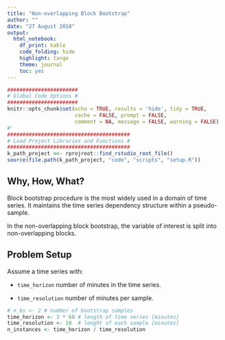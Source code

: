 ```yaml
---
title: "Non-overlapping Block Bootstrap"
author: ""
date: "27 August 2018"
output: 
  html_notebook: 
    df_print: kable
    code_folding: hide
    highlight: tango
    theme: journal
    toc: yes
---
```


```r
#######################
# Global Code Options #
#######################
knitr::opts_chunk$set(echo = TRUE, results = 'hide', tidy = TRUE,
                      cache = FALSE, prompt = FALSE,
                      comment = NA, message = FALSE, warning = FALSE)
#'
########################################
# Load Project Libraries and Functions #
########################################
k_path_project <<- rprojroot::find_rstudio_root_file()
source(file.path(k_path_project, "code", "scripts", "setup.R"))
```

## Why, How, What?

Block bootstrap procedure is the most widely used in a domain of time series. It maintains the time series dependency structure within a pseudo-sample.


In the non-overlapping block bootstrap, the variable of interest is split into non-overlapping blocks.

## Problem Setup

Assume a time series with:

* `time_horizon` number of minutes in the time series.

* `time_resolution` number of minutes per sample. 


```r
# n_bs <- 2 # number of bootstrap samples
time_horizon <- 3 * 60 # length of time series [minutes]
time_resolution <- 10  # lenght of each sample [minutes]
n_instances <- time_horizon / time_resolution
```

